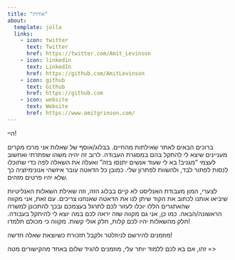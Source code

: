 ```yaml
---
title: "אודות"
about:
  template: jolla
  links:
    - icon: twitter
      text: Twitter
      href: https://twitter.com/Amit_Levinson
    - icon: linkedin
      text: LinkedIn
      href: https://github.com/AmitLevinson
    - icon: github
      text: Github
      href: https://github.com
    - icon: website
      text: Website
      href: https://www.amitgrinson.com/
---
```


היי!

ברוכים הבאים לאתר שאילתות מהחיים. בבלוג/אוסף של שאלות אני מרכז מקרים מעניינים שיצא לי להתקל בהם במסגרת העבודה. לרוב זה יהיה משהו שפתרתי ואחשוב לעצמי "מגניב! בא לי שעוד אנשים יתנסו בזה" ואעלה את השאלה לפה כדי שתוכלו לנסות לפתור לבד, ולהשוות לפתרון שלי. כמובן כל הדאטה עובר איזשהי אנונימיזציה כך שלא יהיו פרטים מזהים.

לצערי, המון מעבודת האנליסט לא קיים בבלוג הזה, וזה שאילת השאלות האנליטיות שיביאו אותנו לכתוב את הקוד שיתן לנו את הדאטה שאנחנו צריכים. עם זאת, אני מקווה שהאתגרים הללו יוכלו לעזור לכם לתרגל בעצמכם ובכך להתכונן למשרה הראשונה/הבאה. כמו כן, אני גם מקווה שזה יראה לכם במה יוצא לי להיתקל בעבודה. חלק מהשאלות יהיו לכם קלות, חלק אולי קשות. מקווה כי מכולם תלמדו!

מוזמנים להירשם לניוזלטר ולקבל תזכורת כשיוצאת שאלה חדשה!

זהו, אם בא לכם ללמוד יותר עלי, מוזמנים להגיד שלום באחד מהקישורים מטה =>